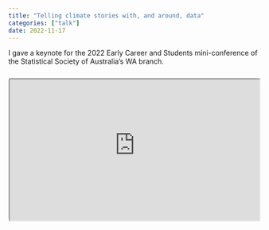 ```yaml
---
title: "Telling climate stories with, and around, data"
categories: ["talk"]
date: 2022-11-17
---
```


I gave a keynote for the 2022 Early Career and Students mini-conference of the Statistical Society of Australia's WA branch.

```{=html}
<div style="text-align:center; position: relative; height: 0; padding-bottom: 56.25%; margin-top: 25px; margin-bottom: 25px; border: 1px solid #cccccc; border-radius: 5px;">
	<iframe style="position: absolute; top: 0; left: 0; width: 100%; height: 100%;" src="https://ssa2022.talks.jamesgoldie.dev" allowfullscreen></iframe>
</div>
```

